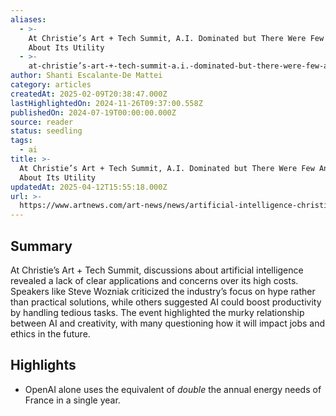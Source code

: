 ```yaml
---
aliases:
  - >-
    At Christie’s Art + Tech Summit, A.I. Dominated but There Were Few Answers
    About Its Utility
  - >-
    at-christie’s-art-+-tech-summit-a.i.-dominated-but-there-were-few-answers-about-its-utility
author: Shanti Escalante-De Mattei
category: articles
createdAt: 2025-02-09T20:38:47.000Z
lastHighlightedOn: 2024-11-26T09:37:00.558Z
publishedOn: 2024-07-19T00:00:00.000Z
source: reader
status: seedling
tags:
  - ai
title: >-
  At Christie’s Art + Tech Summit, A.I. Dominated but There Were Few Answers
  About Its Utility
updatedAt: 2025-04-12T15:55:18.000Z
url: >-
  https://www.artnews.com/art-news/news/artificial-intelligence-christies-art-tech-summit-1234712444/?utm_source=futureplus.beehiiv.com&utm_medium=newsletter&utm_campaign=future-fridays-issue23&_bhlid=3e759750dc79e06463f6ebf7e356ae07074f773d
---
```

## Summary

At Christie’s Art + Tech Summit, discussions about artificial intelligence revealed a lack of clear applications and concerns over its high costs. Speakers like Steve Wozniak criticized the industry’s focus on hype rather than practical solutions, while others suggested AI could boost productivity by handling tedious tasks. The event highlighted the murky relationship between AI and creativity, with many questioning how it will impact jobs and ethics in the future.

## Highlights

- OpenAI alone uses the equivalent of _double_ the annual energy needs of France in a single year.
